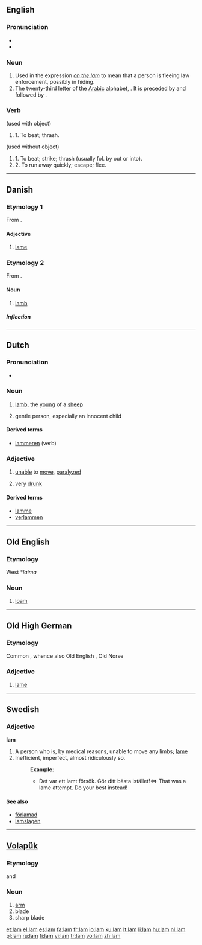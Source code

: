 {{also|lăm|l-am}}
==English==

===Pronunciation===
* {{IPA|/læm/}}
* {{rhymes|æm}}

===Noun===
{{en-noun|-}}

# Used in the expression ''[[on the lam]]''  to mean that a person is fleeing law enforcement, possibly in hiding.
# The twenty-third letter of the [[Arabic]] alphabet, {{Arab|[[ﻝ]]}}. It is preceded by {{Arab|[[ك]]}} and followed by {{Arab|[[م]]}}.

===Verb===
{{en-verb|-}}

(used with object)
#1. To beat; thrash.
(used without object)
#1. To beat; strike; thrash (usually fol. by out or into).
#2. To run away quickly; escape; flee.

----

==Danish==

===Etymology 1===

From {{etyl|non|da}} {{term|lami|lang=non}}.

====Adjective====
{{infl|da|adjective|neuter|lamt|definite and plural|lamme}}

# [[lame]]

===Etymology 2===

From {{etyl|non|da}} {{term|lamb|lang=non}}.

====Noun====
{{da-noun|stem=lamm|et}}

# [[lamb]]

=====Inflection=====
{{da-noun-infl|stem=lamm|et}}

----

==Dutch==

===Pronunciation===
* {{audio|Nl-lam.ogg|audio}}

===Noun===
{{infl|nl|noun|g=n|plural|[[lammeren]]|diminutive|[[lammetje]]|plural diminutive|[[lammetjes]]}}

# [[lamb]], the [[young]] of a [[sheep]]
# {{figurative}} gentle person, especially an innocent child

====Derived terms====
* [[lammeren]] (verb) 

===Adjective===
{{nl-adj|}} 

# [[unable]] to [[move]], [[paralyzed]]
# {{informal|lang=nl}} very [[drunk]]

====Derived terms====
* [[lamme]] {{m}}
* [[verlammen]]

----

==Old English==

===Etymology===
West {{etyl|gem|ang}} *''laima''

===Noun===
{{infl|ang|noun|head=lām|g=m}}

# [[loam]]

----

==Old High German==

===Etymology===
Common {{proto|Germanic|lamaz|lang=goh}}, whence also Old English {{term|lama|lang=ang}}, Old Norse {{term|lami|lang=non}}

===Adjective===
{{infl|goh|adjective}}

# [[lame]]

----

==Swedish==

===Adjective===
{{sv-adj-reg}}
'''lam'''

# A person who is, by medical reasons, unable to move any limbs; [[lame]]
# Inefficient, imperfect, almost ridiculously so.
#: '''Example:'''
#:* Det var ett lamt försök. Gör ditt bästa istället!<=> That was a lame attempt. Do your best instead!

====See also====
* [[förlamad]]
* [[lamslagen]]

----

==[[Volapük]]==

{{vo-noun|lam}}

===Etymology===
{{etyl|de|vo}} {{term|Arm|lang=de}} and {{etyl|en|vo}} {{term|arm|lang=en}}

===Noun===
{{infl|vo|noun}}

# [[arm]]
# blade
# sharp blade

[[et:lam]]
[[el:lam]]
[[es:lam]]
[[fa:lam]]
[[fr:lam]]
[[io:lam]]
[[ku:lam]]
[[lt:lam]]
[[li:lam]]
[[hu:lam]]
[[nl:lam]]
[[pl:lam]]
[[ru:lam]]
[[fi:lam]]
[[vi:lam]]
[[tr:lam]]
[[vo:lam]]
[[zh:lam]]